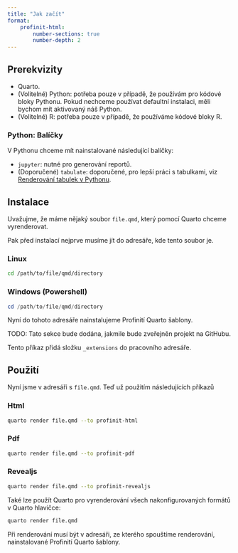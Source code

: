 ```yaml
---
title: "Jak začít"
format:
    profinit-html:
        number-sections: true
        number-depth: 2
---
```


## Prerekvizity

- Quarto.
- (Volitelné) Python: potřeba pouze v případě, že používám pro kódové bloky Pythonu. Pokud nechceme používat defaultní instalaci, měli bychom mít aktivovaný náš Python.
- (Volitelné) R: potřeba pouze v případě, že používáme kódové bloky R.

### Python: Balíčky

V Pythonu chceme mít nainstalované následující balíčky:

- `jupyter`: nutné pro generování reportů.
- (Doporučené) `tabulate`: doporučené, pro lepší práci s tabulkami, viz [Renderování tabulek v Pythonu](tricks.qmd#python-renderování-tabulek).

## Instalace

Uvažujme, že máme nějaký soubor `file.qmd`, který pomocí Quarto chceme vyrenderovat.

Pak před instalací nejprve musíme jít do adresáře, kde tento soubor je.

::: {.panel-tabset}

### Linux

```.sh
cd /path/to/file/qmd/directory
```

### Windows (Powershell)

```.ps1
cd /path/to/file/qmd/directory
```

:::

Nyní do tohoto adresáře nainstalujeme Profinití Quarto šablony.

::: {.callout-note}

TODO: Tato sekce bude dodána, jakmile bude zveřejněn projekt na GitHubu.

:::

Tento příkaz přidá složku `_extensions` do pracovního adresáře.

## Použití

Nyní jsme v adresáři s `file.qmd`. Teď už použitím následujících příkazů

::: {.panel-tabset}

### Html

```bash
quarto render file.qmd --to profinit-html
```

### Pdf

```bash
quarto render file.qmd --to profinit-pdf
```

### Revealjs

```bash
quarto render file.qmd --to profinit-revealjs
```

:::

Také lze použít Quarto pro vyrenderování všech nakonfigurovaných formátů v Quarto hlavičce:

```.sh
quarto render file.qmd
```

::: {.callout-note}

Při renderování musí být v adresáři, ze kterého spouštíme renderování, nainstalované Profinití Quarto šablony.

:::
